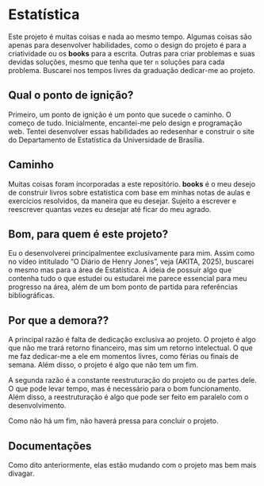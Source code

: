 # Estatística

Este projeto é muitas coisas e nada ao mesmo tempo. Algumas coisas são apenas para desenvolver habilidades, como o design do projeto é para a criatividade ou os **books** para a escrita. Outras para criar problemas e suas devidas soluções, mesmo que tenha que ter `n` soluções para cada problema. Buscarei nos tempos livres da graduação dedicar-me ao projeto.

## Qual o ponto de ignição?
Primeiro, um ponto de ignição é um ponto que sucede o caminho. O começo de tudo.
Inicialmente, encantei-me pelo design e programação web. Tentei desenvolver essas habilidades ao redesenhar e construir o site do Departamento de Estatística da Universidade de Brasília.

## Caminho

Muitas coisas foram incorporadas a este repositório. **books** é o meu desejo de construir livros sobre estatistica com base em minhas notas de aulas e exercícios resolvidos, da maneira que eu desejar. Sujeito a escrever e reescrever quantas vezes eu desejar até ficar do meu agrado.

## Bom, para quem é este projeto?
Eu o desenvolverei principalmentee exclusivamente para mim. Assim como no vídeo intitulado "O Diário de Henry Jones", veja (AKITA, 2025), buscarei o mesmo mas para a  área de Estatística. A ideia de possuir algo que contenha tudo o que estudei ou estudarei me parece essencial para meu progresso na área, além de um bom ponto de partida para referências bibliográficas.

## Por que a demora??
A principal razão é falta de dedicação exclusiva ao projeto. O projeto é algo que não me trará retorno financeiro, mas sim um retorno intelectual. O que me faz dedicar-me a ele em momentos livres, como férias ou finais de semana. Além disso, o projeto é algo que não tem um fim.

A segunda razão é a constante reestruturação do projeto ou de partes dele. O que pode levar tempo, mas é necessário para o bom funcionamento. Além disso, a reestruturação é algo que pode ser feito em paralelo com o desenvolvimento.

Como não há um fim, não haverá pressa para concluir o projeto.

## Documentações

Como dito anteriormente, elas estão mudando com o projeto mas bem mais divagar.